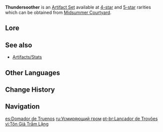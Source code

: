 {{Artifact Set Infobox
|id        = 501
|displayid = 507
|flower    = Thundersoother's Heart
|plume     = Thundersoother's Plume
|sands     = Hour of Soothing Thunder
|goblet    = Thundersoother's Goblet
|circlet   = Thundersoother's Diadem
|2pcBonus  = {{Color|Electro RES}} increased by 40%.
|4pcBonus  = Increases DMG against opponents affected by {{Electro}} by 35%.
|source4.1 = [[Midsummer Courtyard]]
|source5.1 = [[Midsummer Courtyard]]
|eff_att1  = Elemental RES Increase
|eff_att2  = Electro RES Increase
|eff_att3  = Other DMG Bonus
}}
'''Thundersoother''' is an [[Artifact Set]] available at [[:Category:4-Star Artifacts|4-star]] and [[:Category:5-Star Artifacts|5-star]] rarities which can be obtained from [[Midsummer Courtyard]].

==Lore==
{{ArtifactLore}}

==See also==
*[[Artifacts/Stats]]

==Other Languages==
{{Other Languages
|en      = Thundersoother
|zhs     = 平息鸣雷的尊者
|zhs_rm  = Píngxī Míng Léi de Zūnzhě
|zht     = 平息鳴雷的尊者
|zht_rm  = Píngxí Míng Léi de Zūnzhě
|zh_tl   = Thunder-Calming Saint
|ja      = 雷を鎮める尊者
|ja_rm   = Kaminari wo Shizumeru Sonja
|ja_tl   = Lightning-Repressing Saint
|ko      = 뇌명을 평정한 존자
|ko_rm   = Noemyeong-eul Pyeongjeonghan Jonja
|ko_tl   = Thunder-Repressing Saint
|es      = Domador de Truenos
|es_tl   = Lightning Tamer
|fr      = Dompteur de foudre
|fr_tl   = Lightning Tamer
|ru      = Усмиряющий гром
|ru_tl   = Pacifying the Thunder
|th      = Thundersoother
|vi      = Tôn Giả Trầm Lặng
|vi_tl   = 
|de      = Donner beruhigender Weiser
|de_tl   = Thundersoothing Sage
|id      = Thundersoother
|pt      = Lançador de Trovões
|pt_tl   = Launcher of Thunders
}}

==Change History==
{{Change History|1.0}}

==Navigation==
{{Artifact Navbox}}

[[es:Domador de Truenos]]
[[ru:Усмиряющий гром]]
[[pt-br:Lançador de Trovões]]
[[vi:Tôn Giả Trầm Lặng]]